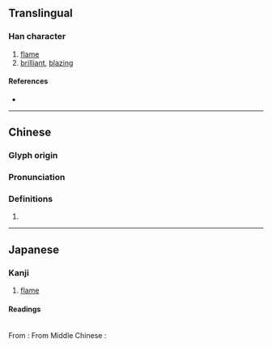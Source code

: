 {{character info/new}}
==Translingual==

===Han character===
{{Han char|rn=86|rad=火|as=16|sn=20|four=97820|canj=FANX|ids=⿰火閻}}

# [[flame]]
# [[brilliant]], [[blazing]]

====References====
* {{Han ref|kx=0687.010|dkj=19574|dj=1099.230|hdz=32247.150|uh=7213|ud=29203|bh=F46A|bd=62570}}

----

==Chinese==
{{zh-forms}}

===Glyph origin===
{{Han etym}}

===Pronunciation===
{{zh-pron
|m=yàn
|c=jim6
|mc=y
|oc=y
|cat=
}}

===Definitions===
{{zh-hanzi}}

# {{rfdef|zh}}

----

==Japanese==

===Kanji===
{{ja-kanji|grade=|rs=火16}}

# [[flame]]

====Readings====
{{rfv-pron|ja}}<br/>
From {{w|Middle Chinese}} {{ltc-l|爓|id=2}}:
{{ja-readings
|goon=えん<えん<えむ<!--<𛀁む-->
|kanon=えん<えん<えむ<!--<𛀁む-->
|kun=ほのお<ほのほ
}}
From Middle Chinese {{ltc-l|爓|id=1}}:
{{ja-readings
|goon=ぜん<ぜん<ぜむ
|kanon=せん<せん<せむ
}}